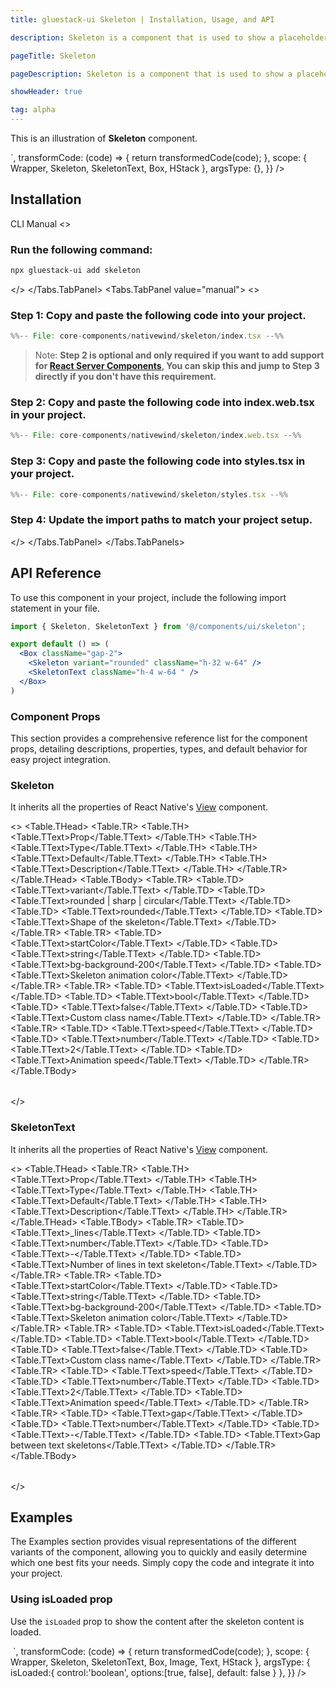 ```yaml
---
title: gluestack-ui Skeleton | Installation, Usage, and API

description: Skeleton is a component that is used to show a placeholder while the content is loading. It helps users understand that the content is being fetched and will be displayed shortly.

pageTitle: Skeleton

pageDescription: Skeleton is a component that is used to show a placeholder while the content is loading. It helps users understand that the content is being fetched and will be displayed shortly.

showHeader: true

tag: alpha
---
```



<Meta title="with-nativewind/Components/Others/Skeleton" />


This is an illustration of **Skeleton** component.

<Wrapper>
  <CodePreview
    showComponentRenderer={true}
    showArgsController={false}
   _rendererWrapper={{
      alignItems: 'center',
      padding: 20,
    }}
    metaData={{
      code: `
      <Box className="w-[325px] gap-4 p-3 rounded-md bg-background-100">
      <Skeleton variant="sharp" className="h-[150px]" />
      <SkeletonText _lines={3} className="h-3" />
      <HStack className="gap-2 align-middle">
        <Skeleton variant="circular" className="h-[24px] w-[24px] mr-2" />
        <SkeletonText _lines={2} gap={1} className="h-2 w-2/5" />
      </HStack>
      </Box>
      `,
      transformCode: (code) => {
        return transformedCode(code);
      },
      scope: { Wrapper, Skeleton, SkeletonText, Box, HStack  },
      argsType: {},
    }}
  />
</Wrapper>

<br />

## Installation

<Tabs value="cli" type="section">
  <Tabs.TabList>
      <Tabs.Tab value="cli">
        <Tabs.TabTitle>CLI</Tabs.TabTitle>
      </Tabs.Tab>
     <Tabs.Tab value="manual">
        <Tabs.TabTitle>Manual</Tabs.TabTitle>
     </Tabs.Tab>
  </Tabs.TabList>
  <Tabs.TabPanels>
    <Tabs.TabPanel value="cli">
<>

### Run the following command:
  ```bash
  npx gluestack-ui add skeleton
  ```
</>
    </Tabs.TabPanel>
    <Tabs.TabPanel value="manual"> 
<>

### Step 1: Copy and paste the following code into your project.
<CollapsibleCode>

```jsx 
%%-- File: core-components/nativewind/skeleton/index.tsx --%% 
```
</CollapsibleCode>

> Note: **Step 2 is optional and only required if you want to add support for [React Server Components](https://vercel.com/blog/understanding-react-server-components), You can skip this and jump to Step 3 directly if you don't have this requirement.**

### Step 2: Copy and paste the following code into index.web.tsx in your project.
<CollapsibleCode>

```jsx 
%%-- File: core-components/nativewind/skeleton/index.web.tsx --%% 
```
</CollapsibleCode>

### Step 3: Copy and paste the following code into styles.tsx in your project.
<CollapsibleCode>

```jsx 
%%-- File: core-components/nativewind/skeleton/styles.tsx --%% 
```
</CollapsibleCode>

### Step 4: Update the import paths to match your project setup.
</>
    </Tabs.TabPanel>
  </Tabs.TabPanels>
</Tabs>

## API Reference

To use this component in your project, include the following import statement in your file.

```jsx
import { Skeleton, SkeletonText } from '@/components/ui/skeleton';
```

```jsx
export default () => (
  <Box className="gap-2">
    <Skeleton variant="rounded" className="h-32 w-64" />
    <SkeletonText className="h-4 w-64 " />
  </Box>
)
```

### Component Props

This section provides a comprehensive reference list for the component props, detailing descriptions, properties, types, and default behavior for easy project integration.

### Skeleton

It inherits all the properties of React Native's [View](https://reactnative.dev/docs/view) component.

<>
  <TableContainer>
    <Table>
      <Table.THead>
        <Table.TR>
          <Table.TH>
            <Table.TText>Prop</Table.TText>
          </Table.TH>
          <Table.TH>
            <Table.TText>Type</Table.TText>
          </Table.TH>
          <Table.TH>
            <Table.TText>Default</Table.TText>
          </Table.TH>
          <Table.TH>
            <Table.TText>Description</Table.TText>
          </Table.TH>
        </Table.TR>
      </Table.THead>
      <Table.TBody>
        <Table.TR>
          <Table.TD>
            <Table.TText><InlineCode>variant</InlineCode></Table.TText>
          </Table.TD>
          <Table.TD>
            <Table.TText>rounded | sharp | circular</Table.TText>
          </Table.TD>
          <Table.TD>
            <Table.TText>rounded</Table.TText>
          </Table.TD>
          <Table.TD>
            <Table.TText>Shape of the skeleton</Table.TText>
          </Table.TD>
        </Table.TR>
        <Table.TR>
          <Table.TD>
            <Table.TText><InlineCode>startColor</InlineCode></Table.TText>
          </Table.TD>
          <Table.TD>
            <Table.TText>string</Table.TText>
          </Table.TD>
          <Table.TD>
            <Table.TText>bg-background-200</Table.TText>
          </Table.TD>
          <Table.TD>
            <Table.TText>Skeleton animation color</Table.TText>
          </Table.TD>
        </Table.TR> 
        <Table.TR>
          <Table.TD>
            <Table.TText><InlineCode>isLoaded</InlineCode></Table.TText>
          </Table.TD>
          <Table.TD>
            <Table.TText>bool</Table.TText>
          </Table.TD>
          <Table.TD>
            <Table.TText>false</Table.TText>
          </Table.TD>
          <Table.TD>
            <Table.TText>Custom class name</Table.TText>
          </Table.TD>
        </Table.TR>
        <Table.TR>
          <Table.TD>
            <Table.TText><InlineCode>speed</InlineCode></Table.TText>
          </Table.TD>
          <Table.TD>
            <Table.TText>number</Table.TText>
          </Table.TD>
          <Table.TD>
            <Table.TText>2</Table.TText>
          </Table.TD>
          <Table.TD>
            <Table.TText>Animation speed</Table.TText>
          </Table.TD>
        </Table.TR>
      </Table.TBody>
    </Table>
  </TableContainer>
</>

### SkeletonText

It inherits all the properties of React Native's [View](https://reactnative.dev/docs/view) component.

<>
  <TableContainer>
    <Table>
      <Table.THead>
        <Table.TR>
          <Table.TH>
            <Table.TText>Prop</Table.TText>
          </Table.TH>
          <Table.TH>
            <Table.TText>Type</Table.TText>
          </Table.TH>
          <Table.TH>
            <Table.TText>Default</Table.TText>
          </Table.TH>
          <Table.TH>
            <Table.TText>Description</Table.TText>
          </Table.TH>
        </Table.TR>
      </Table.THead>
      <Table.TBody>
        <Table.TR>
          <Table.TD>
            <Table.TText><InlineCode>_lines</InlineCode></Table.TText>
          </Table.TD>
          <Table.TD>
            <Table.TText>number</Table.TText>
          </Table.TD>
          <Table.TD>
            <Table.TText>-</Table.TText>
          </Table.TD>
          <Table.TD>
            <Table.TText>Number of lines in text skeleton</Table.TText>
          </Table.TD>
        </Table.TR>
        <Table.TR>
          <Table.TD>
            <Table.TText><InlineCode>startColor</InlineCode></Table.TText>
          </Table.TD>
          <Table.TD>
            <Table.TText>string</Table.TText>
          </Table.TD>
          <Table.TD>
            <Table.TText>bg-background-200</Table.TText>
          </Table.TD>
          <Table.TD>
            <Table.TText>Skeleton animation color</Table.TText>
          </Table.TD>
        </Table.TR> 
        <Table.TR>
          <Table.TD>
            <Table.TText><InlineCode>isLoaded</InlineCode></Table.TText>
          </Table.TD>
          <Table.TD>
            <Table.TText>bool</Table.TText>
          </Table.TD>
          <Table.TD>
            <Table.TText>false</Table.TText>
          </Table.TD>
          <Table.TD>
            <Table.TText>Custom class name</Table.TText>
          </Table.TD>
        </Table.TR>
        <Table.TR>
          <Table.TD>
            <Table.TText><InlineCode>speed</InlineCode></Table.TText>
          </Table.TD>
          <Table.TD>
            <Table.TText>number</Table.TText>
          </Table.TD>
          <Table.TD>
            <Table.TText>2</Table.TText>
          </Table.TD>
          <Table.TD>
            <Table.TText>Animation speed</Table.TText>
          </Table.TD>
        </Table.TR>
        <Table.TR>
          <Table.TD>
            <Table.TText><InlineCode>gap</InlineCode></Table.TText>
          </Table.TD>
          <Table.TD>
            <Table.TText>number</Table.TText>
          </Table.TD>
          <Table.TD>
            <Table.TText>-</Table.TText>
          </Table.TD>
          <Table.TD>
            <Table.TText>Gap between text skeletons</Table.TText>
          </Table.TD>
        </Table.TR>
      </Table.TBody>
    </Table>
  </TableContainer>
</>

## Examples

The Examples section provides visual representations of the different variants of the component, allowing you to quickly and easily determine which one best fits your needs. Simply copy the code and integrate it into your project.

### Using isLoaded prop

Use the `isLoaded` prop to show the content after the skeleton content is loaded.

<Wrapper>
  <CodePreview
    showComponentRenderer={true}
    showArgsController={true}
    _rendererWrapper={{
        alignItems: 'center',
        padding: 20,
      }}
    metaData={{
      code: `
      <Box className="w-[300px] h-[200px] p-3 rounded-sm bg-background-100 ">
        <Skeleton variant="rounded" {...props}>
          <Image
          size="full"
          source={{
            uri: 'https://images.unsplash.com/photo-1715006020121-dd50879f9821?q=80&w=2787&auto=format&fit=crop&ixlib=rb-4.0.3&ixid=M3wxMjA3fDB8MHxwaG90by1wYWdlfHx8fGVufDB8fHx8fA%3D%3D',
          }}
           />
        </Skeleton>
     </Box>
      `,
      transformCode: (code) => {
        return transformedCode(code);
      },
      scope: { Wrapper, Skeleton, SkeletonText, Box, Image, Text, HStack },
      argsType: {
        isLoaded:{
          control:'boolean',
          options:[true, false],
          default: false
        }
      },
    }}
  />
</Wrapper>